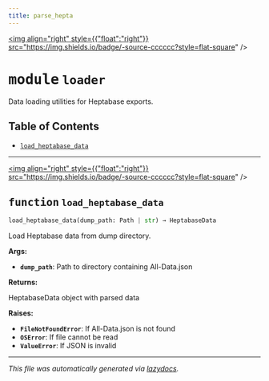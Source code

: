 ```yaml
---
title: parse_hepta
---
```


<a href="https://github.com/drothermel/%24%7BREPO%7D/blob/main/src/parse_hepta/loader.py"><img align="right" style={{"float":"right"}} src="https://img.shields.io/badge/-source-cccccc?style=flat-square" /></a>

# <kbd>module</kbd> `loader`
Data loading utilities for Heptabase exports.


## Table of Contents
- [`load_heptabase_data`](./parse_hepta.loader#function-load-heptabase-data)



---

<a href="https://github.com/drothermel/%24%7BREPO%7D/blob/main/src/parse_hepta/loader.py#L8"><img align="right" style={{"float":"right"}} src="https://img.shields.io/badge/-source-cccccc?style=flat-square" /></a>

## <kbd>function</kbd> `load_heptabase_data`

```python
load_heptabase_data(dump_path: Path | str) → HeptabaseData
```

Load Heptabase data from dump directory.


**Args:**

- <b>`dump_path`</b>: Path to directory containing All-Data.json


**Returns:**

HeptabaseData object with parsed data


**Raises:**

- <b>`FileNotFoundError`</b>: If All-Data.json is not found
- <b>`OSError`</b>: If file cannot be read
- <b>`ValueError`</b>: If JSON is invalid





---

_This file was automatically generated via [lazydocs](https://github.com/ml-tooling/lazydocs)._
